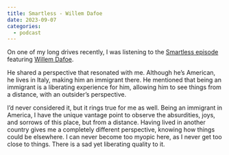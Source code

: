 ```yaml
---
title: Smartless - Willem Dafoe
date: 2023-09-07
categories:
  - podcast
---
```


On one of my long drives recently, I was listening to the [Smartless episode](https://www.smartless.com/episodes/episode/22b8d8d5/willem-dafoe) featuring [Willem Dafoe](https://en.wikipedia.org/wiki/Willem_Dafoe).

He shared a perspective that resonated with me. Although he's American, he lives in Italy, making him an immigrant there. He mentioned that being an immigrant is a liberating experience for him, allowing him to see things from a distance, with an outsider's perspective.

I'd never considered it, but it rings true for me as well.
Being an immigrant in America, I have the unique vantage point to observe the absurdities, joys, and sorrows of this place, but from a distance.
Having lived in another country gives me a completely different perspective, knowing how things could be elsewhere.
I can never become too myopic here, as I never get too close to things.
There is a sad yet liberating quality to it.




